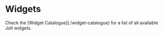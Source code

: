 
# Widgets

<Callout type="info">
  Check the [Widget Catalogue](./widget-catalogue) for a list of all available Jolt widgets.
</Callout>